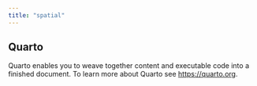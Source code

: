 ```yaml
---
title: "spatial"
---
```


## Quarto

Quarto enables you to weave together content and executable code into a finished document. To learn more about Quarto see <https://quarto.org>.
